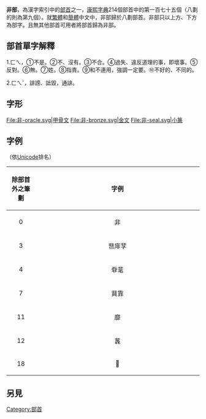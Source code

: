 {{Kangxi Radical Infobox|175|uni=975E
|meaning=[[錯誤|錯誤]]
|prev=青
|next=面
|pny= fēi
|bopo= ㄈㄟ
|wade= fei1
|jyutping= fei1
|yale= fei1
|hi= ヒ, あらず hi, arazu
|kanji= 非 arazu
|hang= 아닐 anil
|hanja= 비 bi
|hanviet= phi, phỉ
}}

'''非部'''，為漢字索引中的[[部首|部首]]之一，[[康熙字典|康熙字典]]214個部首中的第一百七十五個（八劃的則為第九個）。就[[繁體|繁體]]和[[簡體|簡體]]中文中，非部歸於八劃部首。非部只以上方、下方為部字。且無其他部首可用者將部首歸為非部。

== 部首單字解釋 ==

1.ㄈㄟ，①不是。②不、沒有。③不合。④過失、違反道理的事，即壞事。⑤反對。⑥無。⑦姓。⑧指責。⑨和不連用，強調一定要。⑩不好的、不同的。

2.ㄈㄟˇ，誹謗、詆毀，通誹。

== 字形 ==
<gallery>
File:非-oracle.svg|甲骨文
File:非-bronze.svg|金文
File:非-seal.svg|小篆
</gallery>

==字例==
（依[[Unicode|Unicode]]排名）
{| class="wikitable"
! align="center"width="15%"| 除部首外之筆劃
! align="center"width="85%"| 字例
|----
| 0 || 非
|----
| 3 || 䨽䨾𩇫
|----
| 4 || 䨿靟
|----
| 7 || 䩀靠
|----
| 11 || 靡
|----
| 12 || 䩁
|----
| 18 || 𩈂
|}

==另見==
{{wiktionary|非}}

{{康熙部首}}
{{简体中文部首}}
{{lang-stub}}

[[Category:部首|Category:部首]]